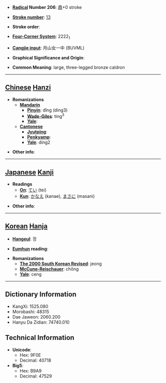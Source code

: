 * '''[[Wiktionary:Chinese radical index| Radical]] Number 206''': [[Wiktionary:Chinese radical index 鼎|鼎]]+0 stroke

* '''[[Wiktionary:Chinese total strokes index|Stroke number]]''': [[Wiktionary:Chinese total strokes index 13|13]]

* '''Stroke order''': 

* '''[[Wiktionary:Chinese four corner index|Four-Corner System]]''': 2222<sub>1</sub>

* '''[[Wiktionary:Chinese Cangjie index|Cangjie input]]''': 月山女一中 (BUVML)

* '''Graphical Significance and Origin''': 

* '''Common Meaning''': large, three-legged bronze caldron

----

== [[Chinese]] [[Hanzi]] ==

* '''Romanizations'''
** '''[[Mandarin]]'''
*** '''[[Pinyin]]''': dǐng (ding3)
*** '''[[Wade-Giles]]''': ting<sup>3</sup>
*** '''[[Yale]]''': 
** '''[[Cantonese]]'''
*** '''[[Jyutping]]''':
*** '''[[Penkyamp]]''': 
*** '''[[Yale]]''': ding2

* '''Other info''': 

----

== [[Japanese]] [[Kanji]] ==

* '''Readings'''
** '''[[On]]''': [[てい]] (tei)
** '''[[Kun]]''': [[かなえ]] (kanae), [[まさに]] (masani)

* '''Other info''':  

----

== [[Korean]] [[Hanja]] ==

* '''[[Hangeul]]''': 정

* '''[[Eumhun]] reading''': 

* '''Romanizations'''
** '''[[The 2000 South Korean Revised Romanization|The 2000 South Korean Revised]]''': jeong
** '''[[McCune-Reischauer]]''': chŏng
** '''[[Yale]]''': ceng

----

== Dictionary Information ==

* KangXi: 1525.080
* Morobashi: 48315
* Dae Jaweon: 2060.200
* Hanyu Da Zidian: 74740.010

== Technical Information ==

* '''Unicode''':
** Hex: 9F0E
** Decimal: 40718
* '''Big5''':
** Hex: B9A9
** Decimal: 47529